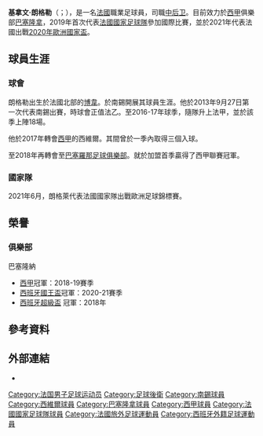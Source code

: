 {{refimprove|date=2021年5月}}
{{no footnotes|time=2015-09-20T00:12:08+00:00}}
{{noteTA
|G1=football
|G2=uefa
|G3=fcbarcelona
|1=zh-hans:克莱芒;zh-hk:基拿文;zh-tw:克萊芒
|2=zh-hans:朗格莱;zh-hk:朗格勒;zh-tw:朗格萊
}}
{{Infobox football biography
| name = 基拿文·朗格勒<br>Clément Lenglet
| image = Spartak-Sevilla (7) (cropped).jpg
| caption = 
| fullname = Clément Nicolas Laurent Lenglet<ref>{{cite web |url=http://actas.rfef.es/actas/RFEF_CmpActa1?cod_primaria=1000144&CodActa=62267 |title=Acta del Partido celebrado el 29 de noviembre de 2020, en Barcelona |trans-title=Minutes of the Match held on 29 November 2020, in Barcelona |publisher=Royal Spanish Football Federation |access-date=30 November 2020 |language=es}}</ref>
| birth_date = {{birth date and age|1995|6|17|df=y}}
| birth_place = {{FRA}}[[博韦|博韦]]
| height = 1.86m
| position = [[中堅|中堅]]
| currentclub = [[巴塞隆拿足球會|巴塞隆拿]]
| clubnumber = 15
| youthyears1 = 2001–2007
| youthclubs1 = AMS蒙切夫鲁
| youthyears2 = 2007–2010
| youthclubs2 = US钱蒂利
| youthyears3 = 2010–2013
| youthclubs3 = [[南锡足球俱乐部|南錫]]
| years1 = 2012–2014
| clubs1 = 南錫B隊
| caps1 = 33
| goals1 = 6
| years2 = 2013–2017
| clubs2 = [[南锡足球俱乐部|南錫]]
| caps2 = 77
| goals2 = 2
| years3 = 2017–2018
| clubs3 = [[西維爾足球俱樂部|西維爾]]
| caps3 = 52
| goals3 = 3
| years4 = 2018–
| clubs4 = [[巴塞隆拿足球會|巴塞隆拿]]
| caps4 = 96
| goals4 = 4
| nationalyears1 = 2010–2011
| nationalteam1 = [[法國16歲以下國家足球隊|法國U16]]
| nationalcaps1 = 6
| nationalgoals1 = 0
| nationalyears2 = 2011–2012
| nationalteam2 = [[法國17歲以下國家足球隊|法國U17]]
| nationalcaps2 = 14
| nationalgoals2 = 0
| nationalyears3 = 2012
| nationalteam3 = [[法國18歲以下國家足球隊|法國U18]]
| nationalcaps3 = 3
| nationalgoals3 = 0
| nationalyears4 = 2013
| nationalteam4 = [[法國19歲以下國家足球隊|法國U19]]
| nationalcaps4 = 6
| nationalgoals4 = 0
| nationalyears5 = 2014
| nationalteam5 = [[法國20歲以下國家足球隊|法國U20]]
| nationalcaps5 = 2
| nationalgoals5 = 0
| nationalyears6 = 2015–2016
| nationalteam6 = [[法國21歲以下國家足球隊|法國U21]]
| nationalcaps6 = 10
| nationalgoals6 = 0
| nationalyears7 = 2019–
| nationalteam7 = [[法國國家足球隊|法國]]
| nationalcaps7 = 15
| nationalgoals7 = 1
| medaltemplates = 
| club-update =  2021年8月29日
| nationalteam-update = 2021年11月13日
}}

'''基拿文·朗格勒'''（{{lang-fr|Clément Lenglet}}；{{bd|1995年|6月17日}}），是一名[[法國|法國]]職業足球員，司職[[中后卫|中后卫]]。目前效力於[[西甲|西甲]]俱樂部[[巴塞隆拿足球會|巴塞隆拿]]，2019年首次代表[[法國國家足球隊|法國國家足球隊]]參加國際比賽，並於2021年代表法國出戰[[2020年歐洲國家盃|2020年歐洲國家盃]]。

==球員生涯==
===球會===
朗格勒出生於法國北部的[[博韋|博韋]]。於南錫開展其球員生涯。他於2013年9月27日第一次代表南錫出賽，時球會正值法乙。至2016-17年球季，隨隊升上法甲，並於該季上陣18場。

他於2017年轉會[[西甲|西甲]]的西維爾。其間曾於一季內取得三個入球。

至2018年再轉會至[[巴塞羅那足球俱樂部|巴塞羅那足球俱樂部]]。就於加盟首季贏得了西甲聯賽冠軍。

===國家隊===
2021年6月，朗格萊代表法國國家隊出戰歐洲足球錦標賽。

==榮譽==
===俱樂部===
;{{flagicon|ESP}} 巴塞隆納
*[[西班牙足球甲級聯賽|西甲]]冠軍：2018-19賽季
*[[西班牙國王盃|西班牙國王盃]]冠軍：2020-21賽季
*[[西班牙超級盃|西班牙超級盃]] 冠軍：2018年

==參考資料== 
{{Reflist}}

==外部連結== 
*{{Soccerway}}

{{巴塞隆拿足球俱樂部球員名單}}
{{2020年欧洲足球锦标赛法国参赛名单}}
{{DEFAULTSORT: Lenglet, Clément}}
[[Category:法国男子足球运动员|Category:法国男子足球运动员]]
[[Category:足球後衛|Category:足球後衛]]
[[Category:南錫球員|Category:南錫球員]]
[[Category:西維爾球員|Category:西維爾球員]]
[[Category:巴塞隆拿球員|Category:巴塞隆拿球員]]	
[[Category:西甲球員|Category:西甲球員]]
[[Category:法國國家足球隊球員|Category:法國國家足球隊球員]]
[[Category:法國旅外足球運動員|Category:法國旅外足球運動員]]
[[Category:西班牙外籍足球運動員|Category:西班牙外籍足球運動員]]